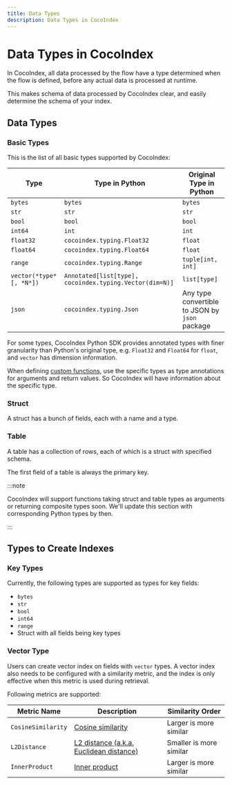 ```yaml
---
title: Data Types
description: Data Types in CocoIndex
---
```


# Data Types in CocoIndex

In CocoIndex, all data processed by the flow have a type determined when the flow is defined, before any actual data is processed at runtime.

This makes schema of data processed by CocoIndex clear, and easily determine the schema of your index.

## Data Types 

### Basic Types

This is the list of all basic types supported by CocoIndex:

| Type | Type in Python | Original Type in Python |
|------|-----------------|--------------------------|
| `bytes` | `bytes` | `bytes` |
| `str` | `str` | `str` |
| `bool` | `bool` | `bool` |
| `int64` | `int` | `int` |
| `float32` | `cocoindex.typing.Float32` |`float` | 
| `float64` |  `cocoindex.typing.Float64` |`float` |
| `range` | `cocoindex.typing.Range`  | `tuple[int, int]` |
| `vector(*type* [, *N*])` |`Annotated[list[type], cocoindex.typing.Vector(dim=N)]` | `list[type]` | 
| `json` | `cocoindex.typing.Json` | Any type convertible to JSON by `json` package | 

For some types, CocoIndex Python SDK provides annotated types with finer granularity than Python's original type, e.g. `Float32` and `Float64` for `float`, and `vector` has dimension information.

When defining [custom functions](/docs/core/custom_function), use the specific types as type annotations for arguments and return values.
So CocoIndex will have information about the specific type.

### Struct

A struct has a bunch of fields, each with a name and a type.

### Table

A table has a collection of rows, each of which is a struct with specified schema.

The first field of a table is always the primary key.

:::note

CocoIndex will support functions taking struct and table types as arguments or returning composite types soon.
We'll update this section with corresponding Python types by then.

:::

## Types to Create Indexes

### Key Types

Currently, the following types are supported as types for key fields:

- `bytes`
- `str`
- `bool`
- `int64`
- `range`
- Struct with all fields being key types

### Vector Type

Users can create vector index on fields with `vector` types.
A vector index also needs to be configured with a similarity metric, and the index is only effective when this metric is used during retrieval.

Following metrics are supported:

| Metric Name | Description | Similarity Order |
|-------------|-------------|------------------|
| `CosineSimilarity` | [Cosine similarity](https://en.wikipedia.org/wiki/Cosine_similarity) | Larger is more similar |
| `L2Distance` | [L2 distance (a.k.a. Euclidean distance)](https://en.wikipedia.org/wiki/Euclidean_distance) | Smaller is more similar |
| `InnerProduct` | [Inner product](https://en.wikipedia.org/wiki/Inner_product_space) | Larger is more similar |

